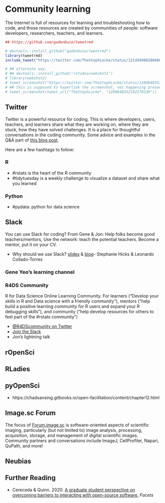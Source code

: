 # Community learning {#community}

The Internet is full of resources for learning and troubleshooting how to code, and those resources are created by communities of people: software developers, researchers, teachers, and learners. 

```r
## https://github.com/gadenbuie/tweetrmd

# devtools::install_github("gadenbuie/tweetrmd")
library(tweetrmd)
include_tweet("https://twitter.com/TheStephLocke/status/1214569802804662274", plain = TRUE)

# ## alternate way: 
# ## devtools::install_github('rstudio/webshot2')
# library(webshot2)
# tweet_screenshot("https://twitter.com/TheStephLocke/status/1289648352192270336")
# ## this is supposed to hyperlink the screenshot, not happening presently...
# tweet_screenshot(tweet_url("TheStephLocke", "1289648352192270336"))

```


## Twitter {#community-twitter}

Twitter is a powerful resource for coding. This is where developers, users, teachers, and learners share what they are working on, where they are stuck, how they have solved challenges. It is a place for thoughtful conversations in the coding community. Some advice and examples in the Q&A part of [this blog post](https://www.openscapes.org/blog/2019/08/22/user-keynote/). 

Here are a few hashtags to follow:

### R {#community-r}

- \#rstats is the heart of the R community
- \#tidytuesday is a weekly challenge to visualize a dataset and share what you learned

### Python {#community-python}

- \#pydata: python for data science

## Slack {#community-slack}
You can use Slack for coding?
From Gene & Jon: Help folks become good teachers/mentors, Use the network: teach the potential teachers. Become a mentor, put it on your CV.

  - Why should we use Slack? [slides](https://docs.google.com/presentation/d/1ji-3hLYPs3yIEu7wqyRdkGanxdON84ypuq8lyL5Yf-I/edit#slide=id.p) & [blog](http://lcolladotor.github.io/2018/06/19/using-slack-for-academic-departmental-communication/#.XqkFPG57nOR)- Stephanie Hicks & Leonardo Collado-Torres 

### Gene Yeo's learning channel


### R4DS <Slack> Community {#community-r4ds}
R for Data Science Online Learning Community. For learners ("Develop your skills in R and Data science with a friendly community"), mentors ("help build a positive learning community for R users and expand your R debugging skills"), and community ("help develop resources for others to feel part of the #rstats community")

- [\@R4DScommunity on Twitter](https://twitter.com/R4DScommunity)
- [Join the Slack](https://www.rfordatasci.com/)
- Jon's lightning talk

## rOpenSci

## RLadies

## pyOpenSci

- https://chadsansing.gitbooks.io/open-facilitation/content/chapter12.html


<!---researchgate chelsey--->

## Image.sc Forum {#community-imagesc}

The focus of [Forum.image.sc ](https://Forum.image.sc) is software-oriented aspects of scientific imaging, particularly (but not limited to) image analysis, processing, acquisition, storage, and management of digital scientific images. Community partners and conversations include ImageJ, CellProfiler, Napari, QuPath, and more!

## Neubias

<!---of particular interest:

- Napari, 
- Interactive bioimage analysis with Jupyter with Guillame Witz: great for beginners. Part 1 and 2. 

--->

<!---
Example communities
https://ourcodingclub.github.io/contact.html

Example events
https://resbazblog.wordpress.com/ideas/
hacky hours
tidy tuesday meetups
hackathons 

--->

## Further Reading

- Cereceda & Quinn. 2020. [A graduate student perspective on overcoming barriers to interacting with open-source software](https://doi.org/10.1139/facets-2019-0020), *Facets*


